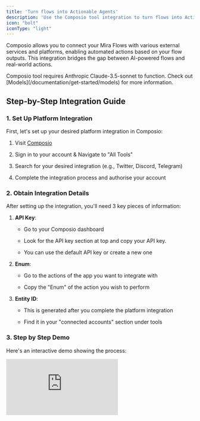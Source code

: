 ```yaml
---
title: 'Turn flows into Actionable Agents'
description: 'Use the Composio tool integration to turn flows into Actionalble Agents'
icon: "bolt"
iconType: "light"
---
```


Composio allows you to connect your Mira Flows with various external services and platforms, enabling automated actions based on your flow outputs. This integration bridges the gap between AI-powered flows and real-world actions.

<Warning>
  Composio tool requires Anthropic Claude-3.5-sonnet to function. Check out [Models](/documentation/get-started/models) for more information.
</Warning>

## Step-by-Step Integration Guide

### 1. Set Up Platform Integration

First, let's set up your desired platform integration in Composio:

1. Visit [Composio](https://composio.dev/)

2. Sign in to your account & Navigate to "All Tools"

3. Search for your desired integration (e.g., Twitter, Discord, Telegram)

4. Complete the integration process and authorise your account

### 2. Obtain Integration Details

After setting up the integration, you'll need 3 key pieces of information:

1. **API Key**:

   * Go to your Composio dashboard

   * Look for the API key section at top and copy your API key.

   * You can use the default API key or create a new one

2. **Enum**:

   * Go to the actions of the app you want to integrate with&#x20;

   * Copy the "Enum" of the action you wish to perform

3. **Entity ID**:

   * This is generated after you complete the platform integration

   * Find it in your "connected accounts" section under tools

### 3. Step by Step Demo

Here's an interactive demo showing the process:

<Frame>
  <iframe
    src="https://app.supademo.com/embed/cm4vmuwe20ewnvlry0qep5yql?embed_v=2"
    loading="lazy"
    title="Composio Demo"
    allow="clipboard-write"
    frameborder="0"
    webkitallowfullscreen="true"
    mozallowfullscreen="true"
    allowfullscreen
    style={{
width: '100%',
height: '600px',
border: 'none'
}}
  />
</Frame>

## Code Implementation

### ComposioConfig Attributes

| Attribute          | Description                                                       | Required |
| ------------------ | ----------------------------------------------------------------- | -------- |
| COMPOSIO\_API\_KEY | Your Composio authentication key                                  | Yes      |
| ACTION             | Platform-specific action (e.g., "TWITTER\_POST", "DISCORD\_SEND") | Yes      |
| TASK               | Natural language description including `{content}` placeholder    | Yes      |
| ENTITY\_ID         | Platform-specific entity identifier                               | Yes      |

### Code Example

```python
from mira_sdk.mira.client.mira_client import MiraClient
from mira_sdk.mira.flow import Flow
from mira_sdk.mira.integrations.composio import ComposioConfig

# Initialize Mira client with your API key
client = MiraClient(config={"API_KEY": "YOUR_MIRA_API_KEY"})

# Load your existing flow from YAML file
flow = Flow(source="path/to/your/flow.yaml")

# Set up your flow's input parameters
input_dict = {
    "user": "your_username"
}

# Execute flow with Composio integration
# The flow's output will automatically replace {content} in the TASK
response = client.flow.test(
    flow,
    input_dict,
    ComposioConfig(
        COMPOSIO_API_KEY="YOUR_COMPOSIO_API_KEY",
        ACTION="PLATFORM_ACTION",  # e.g., "TWITTER_POST", "DISCORD_SEND"
        TASK="Action specific task - {content}",  # {content} is required and gets replaced with flow output
        ENTITY_ID="YOUR_ENTITY_ID"  # Platform-specific identifier
    )
)
```

### What Not to Do

1. Don't forget `{content}` in TASK:

```python
# ❌ Wrong - missing {content}
TASK="Post this message"

# ✅ Correct
TASK="Post this message: {content}"
```

1. Don't modify the `{content}` placeholder:

```python
# ❌ Wrong
TASK="Send {message}"
TASK="Post {text}"

# ✅ Correct
TASK="Send {content}"
```

1. Don't use multiple `{content}` placeholders:

```python
# ❌ Wrong
TASK="Post {content} and then {content}"

# ✅ Correct
TASK="Post {content}"
```
